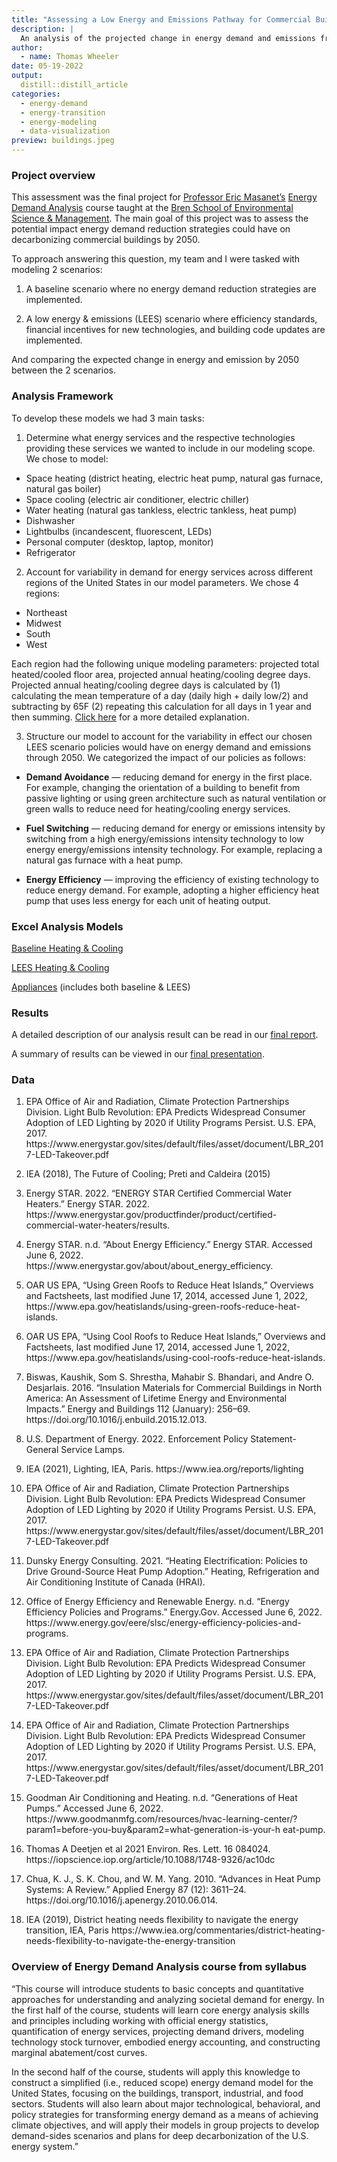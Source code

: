 ```yaml
---
title: "Assessing a Low Energy and Emissions Pathway for Commercial Buildings from 2022 - 2050"
description: |
  An analysis of the projected change in energy demand and emissions from commercial buildings by implementing efficiency standards, financial incentives for new technologies, and building code updates.
author:
  - name: Thomas Wheeler
date: 05-19-2022
output:
  distill::distill_article
categories:
  - energy-demand
  - energy-transition
  - energy-modeling
  - data-visualization
preview: buildings.jpeg
---
```


### Project overview

This assessment was the final project for [Professor Eric Masanet's](https://bren.ucsb.edu/people/eric-masanet) [Energy Demand Analysis](https://bren.ucsb.edu/courses/esm-287) course taught at the [Bren School of Environmental Science & Management](https://bren.ucsb.edu/). The main goal of this project was to assess the potential impact energy demand reduction strategies could have on decarbonizing commercial buildings by 2050.

To approach answering this question, my team and I were tasked with modeling 2 scenarios: 

1. A baseline scenario where no energy demand reduction strategies are implemented.

2. A low energy & emissions (LEES) scenario where efficiency standards, financial incentives for new technologies, and building code updates are implemented.

And comparing the expected change in energy and emission by 2050 between the 2 scenarios.

### Analysis Framework

To develop these models we had 3 main tasks:

1. Determine what energy services and the respective technologies providing these services we wanted to include in our modeling scope. We chose to model:

- Space heating (district heating, electric heat pump, natural gas furnace, natural gas boiler)
- Space cooling (electric air conditioner, electric chiller)
- Water heating (natural gas tankless, electric tankless, heat pump)
- Dishwasher
- Lightbulbs (incandescent, fluorescent, LEDs)
- Personal computer (desktop, laptop, monitor)
- Refrigerator

2. Account for variability in demand for energy services across different regions of the United States in our model parameters. We chose 4 regions:

- Northeast
- Midwest
- South 
- West 

Each region had the following unique modeling parameters: projected total heated/cooled floor area, projected annual heating/cooling degree days. Projected annual heating/cooling degree days is calculated by (1) calculating the mean temperature of a day (daily high + daily low/2) and subtracting by 65F (2) repeating this calculation for all days in 1 year and then summing. [Click here](https://www.weather.gov/key/climate_heat_cool#:~:text=Degree%20days%20are%20based%20on,two) for a more detailed explanation.

3. Structure our model to account for the variability in effect our chosen LEES scenario policies would have on energy demand and emissions through 2050. We categorized the impact of our policies as follows:

- **Demand Avoidance** — reducing demand for energy in the first place. For example, changing the orientation of a building to benefit from passive lighting or using green architecture such as natural ventilation or green walls to reduce need for heating/cooling energy services.

- **Fuel Switching** — reducing demand for energy or emissions intensity by switching from a high energy/emissions intensity technology to low energy energy/emissions intensity technology. For example, replacing a natural gas furnace with a heat pump.

- **Energy Efficiency** — improving the efficiency of existing technology to reduce energy demand. For example, adopting a higher efficiency heat pump that uses less energy for each unit of heating output.

### Excel Analysis Models

[Baseline Heating & Cooling](https://docs.google.com/spreadsheets/d/1k_bQKMp6czVrrDZ7mt0kTldP2237Its-/edit#gid=572723875) \

[LEES Heating & Cooling](https://docs.google.com/spreadsheets/d/1OEro91lIcXPMNVTVYMrSW5cbm2WV3uOY/edit#gid=572723875) \

[Appliances](https://docs.google.com/spreadsheets/d/1hntHyaVOR5DUulQ-W67wbbfNKC05cwAG/edit#gid=1065995311) (includes both baseline & LEES) \

### Results

A detailed description of our analysis result can be read in our [final report](https://drive.google.com/file/d/1P5F7BhFH8PXVnmV9oKE1bBj8lgG9WsRC/view).

A summary of results can be viewed in our [final presentation](https://docs.google.com/presentation/d/1uQjMNfmHyYOhQDC0p-cNSrVDS4Q5eu_I/edit?usp=sharing&ouid=117367242494310945181&rtpof=true&sd=true).

### Data

1. EPA Office of Air and Radiation, Climate Protection Partnerships Division. Light Bulb Revolution: EPA Predicts Widespread
Consumer Adoption of LED Lighting by 2020 if Utility Programs Persist. U.S. EPA, 2017.
https://www.energystar.gov/sites/default/files/asset/document/LBR_2017-LED-Takeover.pdf

2. IEA (2018), The Future of Cooling; Preti and Caldeira (2015)

3. Energy STAR. 2022. “ENERGY STAR Certified Commercial Water Heaters.” Energy STAR. 2022.
https://www.energystar.gov/productfinder/product/certified-commercial-water-heaters/results.

4. Energy STAR. n.d. “About Energy Efficiency.” Energy STAR. Accessed June 6, 2022.
https://www.energystar.gov/about/about_energy_efficiency.

5. OAR US EPA, “Using Green Roofs to Reduce Heat Islands,” Overviews and Factsheets, last modified June 17, 2014, accessed
June 1, 2022, https://www.epa.gov/heatislands/using-green-roofs-reduce-heat-islands.

6. OAR US EPA, “Using Cool Roofs to Reduce Heat Islands,” Overviews and Factsheets, last modified June 17, 2014, accessed
June 1, 2022, https://www.epa.gov/heatislands/using-cool-roofs-reduce-heat-islands.

7. Biswas, Kaushik, Som S. Shrestha, Mahabir S. Bhandari, and Andre O. Desjarlais. 2016. “Insulation Materials for Commercial
Buildings in North America: An Assessment of Lifetime Energy and Environmental Impacts.” Energy and Buildings 112 (January):
256–69. https://doi.org/10.1016/j.enbuild.2015.12.013.

8. U.S. Department of Energy. 2022. Enforcement Policy Statement-General Service Lamps.

9. IEA (2021), Lighting, IEA, Paris. https://www.iea.org/reports/lighting

10. EPA Office of Air and Radiation, Climate Protection Partnerships Division. Light Bulb Revolution: EPA Predicts Widespread
Consumer Adoption of LED Lighting by 2020 if Utility Programs Persist. U.S. EPA, 2017.
https://www.energystar.gov/sites/default/files/asset/document/LBR_2017-LED-Takeover.pdf

11. Dunsky Energy Consulting. 2021. “Heating Electrification: Policies to Drive Ground-Source Heat Pump Adoption.” Heating,
Refrigeration and Air Conditioning Institute of Canada (HRAI).

12. Office of Energy Efficiency and Renewable Energy. n.d. “Energy Efficiency Policies and Programs.” Energy.Gov. Accessed June
6, 2022. https://www.energy.gov/eere/slsc/energy-efficiency-policies-and-programs.

13. EPA Office of Air and Radiation, Climate Protection Partnerships Division. Light Bulb Revolution: EPA Predicts Widespread
Consumer Adoption of LED Lighting by 2020 if Utility Programs Persist. U.S. EPA, 2017.
https://www.energystar.gov/sites/default/files/asset/document/LBR_2017-LED-Takeover.pdf

14. EPA Office of Air and Radiation, Climate Protection Partnerships Division. Light Bulb Revolution: EPA Predicts Widespread
Consumer Adoption of LED Lighting by 2020 if Utility Programs Persist. U.S. EPA, 2017.
https://www.energystar.gov/sites/default/files/asset/document/LBR_2017-LED-Takeover.pdf

15. Goodman Air Conditioning and Heating. n.d. “Generations of Heat Pumps.” Accessed June 6, 2022.
https://www.goodmanmfg.com/resources/hvac-learning-center/?param1=before-you-buy&param2=what-generation-is-your-h
eat-pump.

16. Thomas A Deetjen et al 2021 Environ. Res. Lett. 16 084024. https://iopscience.iop.org/article/10.1088/1748-9326/ac10dc

17. Chua, K. J., S. K. Chou, and W. M. Yang. 2010. “Advances in Heat Pump Systems: A Review.” Applied Energy 87 (12): 3611–24.
https://doi.org/10.1016/j.apenergy.2010.06.014.

18. IEA (2019), District heating needs flexibility to navigate the energy transition, IEA, Paris
https://www.iea.org/commentaries/district-heating-needs-flexibility-to-navigate-the-energy-transition

### Overview of Energy Demand Analysis course from syllabus

"This course will introduce students to basic concepts and quantitative approaches for understanding and analyzing societal demand for energy. In the first half of the course, students will learn core energy analysis skills and principles including working with official energy statistics, quantification of energy services, projecting demand drivers, modeling technology stock turnover, embodied energy accounting, and constructing marginal abatement/cost curves. 

In the second half of the course, students will apply this knowledge to construct a simplified (i.e., reduced scope) energy demand model for the United States, focusing on the buildings, transport, industrial, and food sectors. Students will also learn about major technological, behavioral, and policy strategies for transforming energy demand as a means of achieving climate objectives, and will apply their models in group projects to develop demand-sides scenarios and plans for deep decarbonization of the U.S. energy system."
